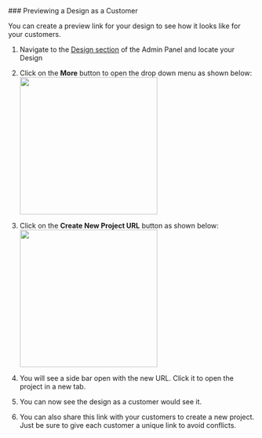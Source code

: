 
<Tip>
### Previewing a Design as a Customer

You can create a preview link for your design to see how it looks like for your customers.

1.  Navigate to the [Design section](https://admin.print.app/designs) of the Admin Panel and locate your Design

2.  Click on the **More** button to open the drop down menu as shown below:
    <img width="280" class="rounded" src="/images/design-more.png" />

3.  Click on the **Create New Project URL** button as shown below:
    <img width="280" class="rounded" src="/images/design-gen-url.png" />

4.  You will see a side bar open with the new URL. Click it to open the project in a new tab.

5.  You can now see the design as a customer would see it.

6.  You can also share this link with your customers to create a new project. Just be sure to give each customer a unique link to avoid conflicts.

</Tip>
